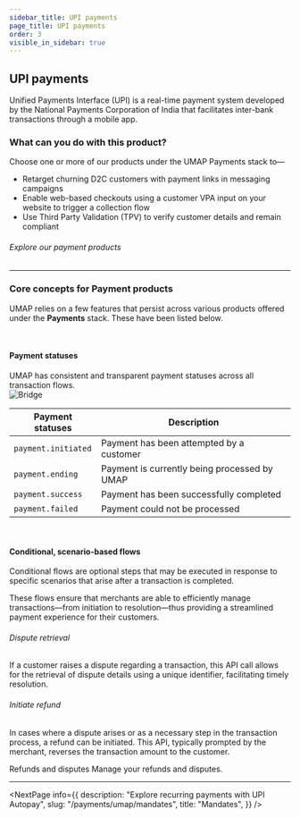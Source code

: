 ```yaml
---
sidebar_title: UPI payments
page_title: UPI payments
order: 3
visible_in_sidebar: true
---
```


## UPI payments

Unified Payments Interface (UPI) is a real-time payment system developed by the National Payments Corporation of India that facilitates inter-bank transactions through a mobile app. 

### What can you do with this product?
Choose one or more of our products under the UMAP Payments stack to—

- Retarget churning D2C customers with payment links in messaging campaigns
- Enable web-based checkouts using a customer VPA input on your website to trigger a collection flow
- Use Third Party Validation (TPV) to verify customer details and remain compliant

###### Explore our payment products
<UMAPPayments />

<hr class="primary" />

### Core concepts for Payment products
UMAP relies on a few features that persist across various products offered under the **Payments** stack. These have been listed below.

<br/>

#### Payment statuses
UMAP has consistent and transparent payment statuses across all transaction flows.  
<img
  src="https://storage.googleapis.com/strapi-assets/latest/Frame_72/Frame_72.png"
  alt="Bridge"
/>

| **Payment statuses** | **Description**                                               |
| -------------------------------- | ------------------------------------------------- |
| `payment.initiated`              | Payment has been attempted by a customer          |
| `payment.ending`                 | Payment is currently being processed by UMAP      |
| `payment.success`                | Payment has been successfully completed           |
| `payment.failed`                 | Payment could not be processed                    |

<br/>

#### Conditional, scenario-based flows

Conditional flows are optional steps that may be executed in response to specific scenarios that arise after a transaction is completed.

These flows ensure that merchants are able to efficiently manage transactions—from initiation to resolution—thus providing a streamlined payment experience for their customers.

###### Dispute retrieval

If a customer raises a dispute regarding a transaction, this API call allows for the retrieval of dispute details using a unique identifier, facilitating timely resolution.

###### Initiate refund

In cases where a dispute arises or as a necessary step in the transaction process, a refund can be initiated. This API, typically prompted by the merchant, reverses the transaction amount to the customer.

<Card padding="small" shape="rounded">
    <Link href="/payments/umap/refunds-disputes">
        <Element as="div">
            <Text size="large" weight="600" textColor="blue-90">
                Refunds and disputes
            </Text>
            <Text weight="400">Manage your refunds and disputes.</Text>
        </Element>
    </Link>
</Card>

<hr class="primary" />

<NextPage
    info={{
        description:
            "Explore recurring payments with UPI Autopay",
        slug: "/payments/umap/mandates",
        title: "Mandates",
    }}
/>

<WasPageHelpful />